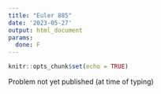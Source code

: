 ```yaml
---
title: "Euler 885"
date: '2023-05-27'
output: html_document
params:
  done: F
---
```


```r
knitr::opts_chunk$set(echo = TRUE)
```

Problem not yet published (at time of typing)